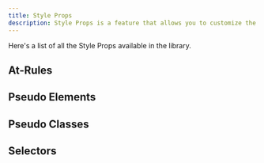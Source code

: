 ```yaml
---
title: Style Props
description: Style Props is a feature that allows you to customize the style of a component.
---
```


Here's a list of all the Style Props available in the library.

<StylePropsTable />

## At-Rules

<AtRulePropsTable />

## Pseudo Elements

<ConditionPropsTable type="pseudoElement" />

## Pseudo Classes

<ConditionPropsTable type="pseudoClass" />

## Selectors

<ConditionPropsTable type="selector" />

